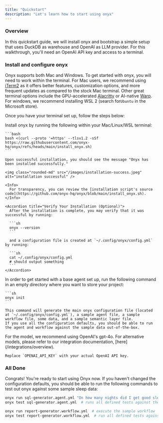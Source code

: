 ```yaml
---
title: "Quickstart"
description: "Let's learn how to start using onyx"
---
```



### Overview

In this quickstart guide, we will install onyx and bootstrap a simple setup
that uses DuckDB as warehouse and OpenAI as LLM provider. For this walkthrough,
you'll need an OpenAI API key and access to a terminal.

### Install and configure onyx

Onyx supports both Mac and Windows. To get started with onyx, you will need to
work within the terminal. For Mac users, we recommend using
[iTerm2](https://iterm2.com/) as it offers better features, customization
options, and more frequent updates as compared to the stock Mac terminal. Other
great terminal options include the GPU-accelerated
[Alacritty](https://github.com/alacritty/alacritty) or AI-native
[Warp](https://warp.dev/). For windows, we recommend installing WSL 2 (search
for`Ubuntu` in the Microsoft store).

Once you have your terminal set up, follow the steps below:

<Steps>
  <Step title="Install onyx">
    Install onyx by running the following within your Mac/Linux/WSL terminal:

    ```bash
    bash <(curl --proto '=https' --tlsv1.2 -sSf https://raw.githubusercontent.com/onyx-hq/onyx/refs/heads/main/install_onyx.sh)
    ```

    Upon successful installation, you should see the message "Onyx has been installed successfully."

    <img class="rounded-md" src="/images/installation-success.jpeg" alt="installation successful" />

    <Info>
      For transparency, you can review the [installation script's source code](https://github.com/onyx-hq/onyx/blob/main/install_onyx.sh).
    </Info>

    <Accordion title="Verify Your Installation (Optional)">
      After the installation is complete, you may verify that it was successful by running:

      ```sh
      onyx --version
      ```

      and a configuration file is created at `~/.config/onyx/config.yml` by running:

      ```sh
      cat ~/.config/onyx/config.yml
      # should output something
      ```
    </Accordion>
  </Step>

  <Step title="Create a sample repository">
    In order to get started with a base agent set up, run the following command in an empty directory where you want to store your project:

    ```sh
    onyx init
    ```

    This command will generate the main onyx configuration file (located at `~/.config/onyx/config.yml`), a sample agent file, a sample workflow file, some data, and a sample semantic layer file.
    If you use all the configuration defaults, you should be able to run the agent and workflow against the sample data out-of-the-box.
  </Step>

  <Step title="Connect onyx to OpenAI">
    For the model, we recommend using OpenAI's gpt-4o. For alternative models, please refer to our integration documentation, [here](/integrations/overview).

    Replace `OPENAI_API_KEY` with your actual OpenAI API key.
  </Step>
</Steps>

### All Done

Congrats! You're ready to start using Onyx now. If you haven't changed the configuration defaults, you should be able to run the following commands to test out onyx against some sample sleep data:

```bash
onyx run sql-generator.agent.yml "On how many nights did I get good sleep in the last year?"  # ask a question to the sample agent
onyx test sql-generator.agent.yml  # runs all defined tests against the sql-generator agent

onyx run report-generator.workflow.yml  # execute the sample workflow
onyx test report-generator.workflow.yml  # run all defined tests against the workflow
```

